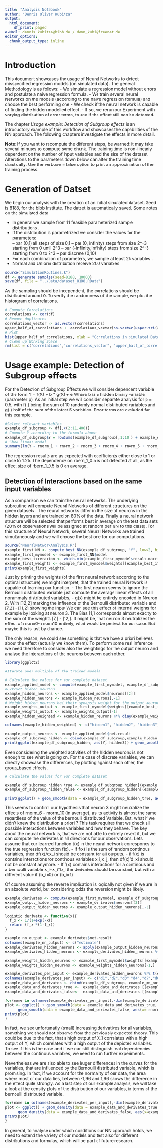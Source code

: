 ```yaml
---
title: "Analysis Notebook"
author: "Dennis Oliver Kubitza"
output:
  html_document:
    df_print: paged
e-Mail: dennis.kubitza@bibb.de / denn_kubi@freenet.de
editor_options:
  chunk_output_type: inline
---
```




# Introduction
This document showcases the usage of Neural Networks to detect misspecified regression models (on simulated data).
The general Methodology is as follows:
 - We simulate a regression model without errors and postulate a naive regression formula.
 - We train several neural Networks on the models (according to the naive regression formula) and choose the best performing one
 - We check if the neural network is capable of finding the hidden modelled effect. 
 - If so, we rerun our Experiment with varying distribution of error terms, to see if the effect still can be detected.

The chapter *Usage example: Detection of Subgroup effects* is an introductory example of this workflow and showcases the capabilities of the NN approach. The following chapters investigate the effects in more detail.

**Note**: If you want to recompute the different steps, be warned: it may take several minutes to compute some chunk. The training time is non-linearly dependent on the number of input variables and the size of the dataset. Alterations to the parameters down below can alter the training time drastically. Use the verbose = false option to print an approximation of the training process.


# Generation of Datset
We begin our analysis with the creation of an initial simulated dataset.
Seed is 8188, for the bibb Institute. The datset is automatically saved.
Some notes on the simulated data: 

- In general we sample from 11 feasible parameterized sample distributions <dist>.
- If the distribution is parametrized we consider the values <val> for the parameters:  
       -- par \in (0,1) all steps of size 0,1
       -- par \in (0, infinity) steps from size 2^-3 starting from 0 until 2^3
       -- par \in (-infiinity,infinity) steps from size 2^-3 starting from 0 to 2^3
       -- par discrete  \in (0,10)
- For each combination of parameters, we sample at least 25 variables <varNo>. 
- Normal and Uniorm distribution receive 200 variables

```r
source("SimulationRoutines.R")
df <- generate_samples(seed=8188, 10000)
save(df, file = "../Data/dataset_8188.RData")
```


As the sampling should be independent, the correlations should be distributed around 0. To verify the randomness of the sample, we plot the historgram of correlations. 


```r
# Compute Correlations
correlations <- cor(df)
# Remove duplicates
correlations_vector <- as.vector(correlations) 
upper_half_of_correlations <- correlations_vector[as.vector(upper.tri(correlations))]
# Plot
hist(upper_half_of_correlations, xlab = "Correlations in simulated Data", main = "Histogram of Correlations")
# Clean up Working Space
rm(list = c("correlations","correlations_vector", "upper_half_of_correlations"))
```

# Usage example: Detection of Subgroup effects
For the Detection of Subgroup Effects we will consider dependent variable of the form
Y = f(X) + b * g(X) + e
Where b is a hidden binary variable (parameter p). As an initial step we will consider separate analysis for p = 0.5, with f(.) being the sum of 10 randomly normal distributed variables and g(.) half of the sum of the latest 5 variables. Error terms are excluded for this example. 

```r
#Select relevant variables
example_df_subgroup <- df[,c(2:11,406)]
# Compute Y according to the formula above
example_df_subgroup$Y = rowSums(example_df_subgroup[,1:10]) + example_df_subgroup$rbern_1_0.5 * 0.5 * rowSums(example_df_subgroup[,6:10]) 
# Show linear model
summary(lm(Y ~ rnorm_1 + rnorm_2 + rnorm_3 + rnorm_4 + rnorm_5 + rnorm_6 + rnorm_7 + rnorm_8 + rnorm_9 + rnorm_10 + rbern_1_0.5  ,example_df_subgroup))
```
The regression results are as expected with coefficients either close to 1 or close to 1.25. The dependency on rbern_1_0.5 is not detected at all, as the effect size of rbern_1_0.5 is 0 on average. 

## Detection of Interactions based on the same input variables
As a comparison we can train the neural networks.
The underlying subroutine will compute Neural Networks of different structures on the given datasets . The neural networks differ in the size of neurons in the hidden layers and are trained on 80% of the data. Finally a neural network structure will be selected that performs best in average on the test data sets (20% of observations will be assigned at random per NN to this class). For this structure of Neural Network, several Neural Networks are trained simultaneously and we will choose the best one for our computations. 

```r

source("NeuralNetworkAnalysis.R")
example_first_NN <- compute_best_NN(example_df_subgroup, "Y", low=2, high=10, verbose=TRUE)
example_first_mymodel <- example_first_NN$model
example_best_itteration <- which.min(example_first_mymodel$result.matrix[c("error"),])
example_first_weights <- example_first_mymodel$weights[[example_best_itteration]][[1]]
print(example_first_weights)
```
Just by printing the weights (of the first neural network according to the optimal structure) we might interpret, that the trained neural Network is capable of learning our function. 
 - The first neuron seems to ignore the Bernoulli distributed variable just compute the average linear effects of all norammaly distributed variables,
 - g(x) might be entirely encoded in Neuron 2. With [12,2] marking the influence of the Bernoulli distributed variable and [7,2] - [11,2] showing the input  We can see this effect of internal weights for example by looking at neuron 3. The Bias [1,] corresponds almost exaclty to the sum of the weights [7,] - [12,]. It might be, that neuron 3 neutralizes the effect of rnorm6- rnorm10 entirely, what would be perfect for our case. But maybe this is just by chance.

The only reason, we could see something is that we have a priori believes about the effect (actually we know them). To perform some real inference we need therefore to consider also the weightings for the output neuron and analyse the interactions of the neurons between each other.
```r
library(ggplot2)

#Iterate over multiple of the trained models

# Calculate the values for our complete dataset
example_applied_model <- compute(example_first_mymodel, example_df_subgroup, rep=example_best_itteration)
#Extract hidden neurons
example_hidden_neurons <- example_applied_model$neurons[[2]]
example_hidden_neurons <- example_hidden_neurons[,-1]
# Weight hidden neurons bei their synapsis weight for the output neuron
example_weights_output <- example_first_mymodel$weights[[example_best_itteration]][[2]]
example_weights_output <- example_weights_output[-1]
example_hidden_weighted <- example_hidden_neurons %*% diag(example_weights_output)

colnames(example_hidden_weighted) <- c("hidden1", "hidden2", "hidden3")

example_output_neurons <- example_applied_model$net.result
example_df_subgroup_hidden <- cbind(example_df_subgroup,example_hidden_weighted, example_output_neurons)
print(ggplot(example_df_subgroup_hidden, aes(Y, hidden3)) + geom_smooth(aes(y=hidden1, colour="Hidden neuron 1")) + geom_smooth(aes(y=hidden2, colour="Hidden neuron 2")) + geom_smooth(aes(y=hidden3, colour="Hidden neuron 3")))

```
Even considering the weighted activities of the hidden neurons is not enough to see what is going on. For the case of discrete variables, we can directly showcase the differences, by plotting against each other, the group_based effects.

```r
# Calculate the values for our complete dataset

example_df_subgroup_hidden_true <- example_df_subgroup_hidden[(example_df_subgroup_hidden$rbern_1_0.5 == 1), ]
example_df_subgroup_hidden_false <- example_df_subgroup_hidden[(example_df_subgroup_hidden$rbern_1_0.5 == 0), ]

print(ggplot() + geom_smooth(data = example_df_subgroup_hidden_true, aes(x= Y, y=hidden1, colour="Hidden neuron 1 - true")) + geom_smooth(data = example_df_subgroup_hidden_true, aes(x= Y,y=hidden2, colour="Hidden neuron 2 - true")) + geom_smooth(data = example_df_subgroup_hidden_true, aes(x= Y,y=hidden3, colour="Hidden neuron 3 - true")) + geom_smooth(data = example_df_subgroup_hidden_false, aes(x= Y,y=hidden1, colour="Hidden neuron 1 - false")) + geom_smooth(data = example_df_subgroup_hidden_false, aes(x= Y,y = hidden2, colour="Hidden neuron 2 - false")) + geom_smooth(data = example_df_subgroup_hidden_false, aes(x= Y,y=hidden3, colour="Hidden neuron 3 - false ")))

```
This seems to confirm our hypothesis that neuron 3 might neutralize the effects of rnorm_6 - rnorm_10 (in average), as its activity is almost the same regardless of the value of the bernoulli distributed Variable. But, what if we didn't knew the distribution a priori ?
This task requires that we check all possible interactions between variables and how they behave. The key about the neural network is, that we are not able to entirely revert it, but we can compute the derivates in all directions for our observations. 
Lets assume that our learned function t(x) in the neural network corresponds to the true regression function f(x).
- If f(x) is the sum of random continous variables, then df(x)/dx_i should be constant for all outputs.
- If f(x) is contains interactions for continous variables x_i,x_j, then df(x)/d_xi should not be constant anymore.
- If f(x) contains interactions for a continous and a bernoulli variable x_i+x_i*b_i the derivates should be constant, but with a different value if (b_i=0) or (b_i=1)

Of course assuming the reverse implication is logically not given if we are in an absolute world, but considering odds the reversion might be likely.

```r
example_derivates <- compute(example_first_mymodel, example_df_subgroup, rep=example_best_itteration)
example_output_hidden_neurons <- example_derivates$neurons[[2]]
example_output_hidden_neurons <- example_output_hidden_neurons[,-1]

logistic_derivate <- function(x){
  f_x <- 1/(1+exp(-x))
  return (f_x *(1-f_x))
}

example_nn_output <- example_derivates$net.result
colnames(example_nn_output) <- c("estimate")
example_derivates_hidden_neurons <- apply(example_output_hidden_neurons,2, logistic_derivate)
example_derivates_hidden_neurons <- example_derivates_hidden_neurons %*% diag(example_weights_output)

example_weights_hidden_neurons <- example_first_mymodel$weights[[example_best_itteration]][[1]]
example_weights_hidden_neurons <- example_weights_hidden_neurons[-1,]

example_derivates_per_input <- example_derivates_hidden_neurons %*% t(example_weights_hidden_neurons)
colnames(example_derivates_per_input) <- c("d1","d2","d3","d4","d5","d6","d7","d8","d9","d10","d11")
example_data_and_derivates <- cbind(example_df_subgroup, example_nn_output, example_derivates_per_input)
example_data_and_derivates_true <-  example_data_and_derivates [(example_data_and_derivates $rbern_1_0.5 == 1), ]
example_data_and_derivates_false<-  example_data_and_derivates [(example_data_and_derivates $rbern_1_0.5 == 0), ]

for(name in colnames(example_derivates_per_input[,-dim(example_derivates_per_input)[2]])){
plot <- ggplot() + geom_smooth(data = example_data_and_derivates_true, aes(x=rnorm_1 ,  y=example_data_and_derivates_true[,name], colour=paste0("derviate ",name," - true"))) +
      geom_smooth(data = example_data_and_derivates_false, aes(x= rnorm_1 , y=example_data_and_derivates_false[,name], colour=paste0("derviate ",name," - false")))
print(plot)
}

```

In fact, we see unfortunatly (small) increasing derivatives for all variables, something we should not observe from the previously expected theory. This could be due to the fact, that a high output of X_1 correlates with a high output of Y, which correlates with a high output of the depicted variables. To see if this is the case and if we can still distinguish real dependencies between the continous variables, we need to run further experiments.

Nevertheless we are also able to see huger differences in the curves for the variables, that are influenced by the Bernoulli distributed variable, which is promising. In fact, if we account for the normality of our data, the area where most of our data lies, between -1,96 and 1,96 shows the difference in the effect quite strongly. 
As a last step of our example analysis, we will take a look at the density plots of the distribution of our variables, in terms of the bernoulli distributed variable. 

```r
for(name in colnames(example_derivates_per_input[,-dim(example_derivates_per_input)[2]])){
plot <- ggplot() + geom_density(data = example_data_and_derivates_true, aes(x= example_data_and_derivates_true[,name], colour=paste0("derviate ",name," - true"))) +
      geom_density(data = example_data_and_derivates_false, aes(x=example_data_and_derivates_false[,name], colour=paste0("derviate ",name," - false")))
print(plot)
}
```

In general, to analyse under which conditions our NN approach holds, we need to extend the variety of our models and test also for different distributions and formulas, which will be part of future research.



